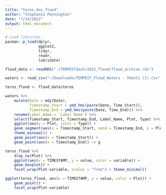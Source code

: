 ```yaml
---
title: "teros_doc_flood"
author: "Stephanie Pennington"
date: "7/14/2022"
output: html_document
---
```


```r

# Load libraries
pacman::p_load(dplyr,
               ggplot2,
               tidyr,
               readr,
               lubridate)

flood_data <- readRDS("./TEMPESTdash/2022_flood/flood_archive.rds")

waters <- read_csv("~/Downloads/TEMPEST_Flood_Waters - Sheet1 (1).csv", col_types = "ccttccccddddddc")

teros_flood <- flood_data$teros

```

```r

waters %>% 
    mutate(Date = mdy(Date), 
           Timestamp_Start = ymd_hms(paste(Date, Time_Start)), 
           Timestamp_End = ymd_hms(paste(Date, Time_End))) %>% 
    rename(Label_Name = `Label Name`) %>% 
    select(Timestamp_Start, Timestamp_End, Label_Name, Plot, Type) %>% 
    ggplot(aes(y = Plot, color = Type)) + 
    geom_segment(aes(x = Timestamp_Start, xend = Timestamp_End, y = Plot, yend = Plot)) + 
    theme_minimal() + 
    geom_point(aes(x = Timestamp_Start)) + 
    geom_point(aes(x = Timestamp_End)) -> g

```


```r

teros_flood %>% 
    drop_na(Plot) %>% 
    ggplot(aes(x = TIMESTAMP, y = value, color = variable)) + 
    geom_boxplot() +
    facet_wrap(Plot~variable, scales = "free") + theme_minimal()

```

```r

ggplot(teros_flood, aes(x = TIMESTAMP, y = value, color = Plot)) +
    geom_point() +
    facet_wrap(Plot~variable)

```

